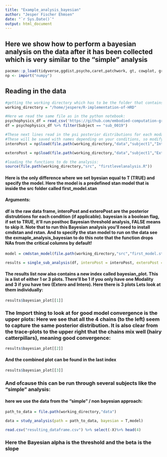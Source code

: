 ```yaml
---
title: "Example_analysis_bayesian"
author: "Jesper Fischer Ehmsen"
date: "`r Sys.Date()`"
output: html_document
---
```



## **Here we show how to perform a bayesian analysis on the data after it has been collected which is very similar to the "simple" analysis**

```r
pacman::p_load(tidyverse,ggdist,psycho,caret,patchwork, gt, cowplot, grid,reticulate,cmdstanr,posterior,rstan,bayesplot)
np <- import("numpy")
```


## **Reading in the data**
```r
#getting the working directory which has to be the folder that contains the folders "data" and "src".
working_directory = "/home/jespere/R-implementation-of-HRD"

#Here we read the same file as in the python notebook:
psychophysics_df = read_csv('https://github.com/embodied-computation-group/CardioceptionPaper/raw/main/data/Del2_merged.txt')
df = psychophysics_df %>% filter(Subject == "sub_0019")

#These next lines read in the psi posterior distributions for each modality. 
#These will be saved with names depending on your conditions, so modify as needed. 
interoPost = np$load(file.path(working_directory,"data","subject1","Intero_posterior.npy"))

exteroPost = np$load(file.path(working_directory,"data","subject1","Extero_posterior.npy"))

```


```r
#loading the functions to do the analysis:
source(file.path(working_directory,"src", "firstlevelanalysis.R"))
```

#### Here is the only difference where we set byesian equal to T (TRUE) and specify the model. Here the model is a predefined stan model that is inside the src folder called first_model.stan


#### **Arguments:**
#### df is the raw data frame, interoPost and exteroPost are the posterior distrubtions for each condition (if applicable). bayesian is a boolean flag, if set to TRUE, it'll run posthoc Bayesian threshold analysis, FALSE means to skip it. Note that to run this Bayesian analysis you'll need to install cmdstan and rstan. And to specify the stan model to run on the data see the exmaple_analysis_bayesian to do this note that the function drops NAs from the critical columns by default!

```r
model = cmdstan_model(file.path(working_directory,"src","first_model.stan"))

results = single_sub_analysis(df, interoPost = interoPost, exteroPost = exteroPost, bayesian = T,model = model)
```

#### The results list now also contains a new index called bayesian_plot. This is a list of either 1 or 3 plots. There'll be 1 if you only have one Modality and 3 if you have two (Extero and Intero). Here there is 3 plots Lets look at them individually:

```r
results$bayesian_plot[[1]]
```
### The Import thing to look at for good model convergence is the upper plots: Here we see that all the 4 chains (to the left) seem to capture the same posterior distribution. It is also clear from the trace-plots to the upper right that the chains mix well (hairy catterpillars), meaning good convergence:

```r
results$bayesian_plot[[2]]
```


#### And the combined plot can be found in the last index
```r
results$bayesian_plot[[3]]

```


### And ofcause this can be run through several subjects like the "simple" analysis:
#### here we use the data from the "simple" / non bayesian approach: 
```r
path_to_data = file.path(working_directory,"data")

data = study_analysis(path = path_to_data, bayesian = T,model)
```



```r
read.csv("resulting_dataframe.csv") %>% select(-X)%>% head(4)
```

### Here the Bayesian alpha is the threshold and the beta is the slope

